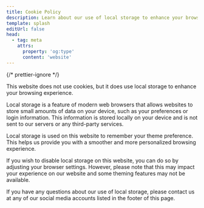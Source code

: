 ```yaml
---
title: Cookie Policy
description: Learn about our use of local storage to enhance your browsing experience. Our cookie-free policy prioritizes your privacy and preferences.
template: splash
editUrl: false
head:
  - tag: meta
    attrs:
      property: 'og:type'
      content: 'website'
---
```


{/* prettier-ignore */}
<p class="lead">This website does not use cookies, but it does use local storage to enhance your browsing experience.</p>

Local storage is a feature of modern web browsers that allows websites to store small amounts of data on your device, such as your preferences or login information. This information is stored locally on your device and is not sent to our servers or any third-party services.

Local storage is used on this website to remember your theme preference. This helps us provide you with a smoother and more personalized browsing experience.

If you wish to disable local storage on this website, you can do so by adjusting your browser settings. However, please note that this may impact your experience on our website and some theming features may not be available.

If you have any questions about our use of local storage, please contact us at any of our social media accounts listed in the footer of this page.
